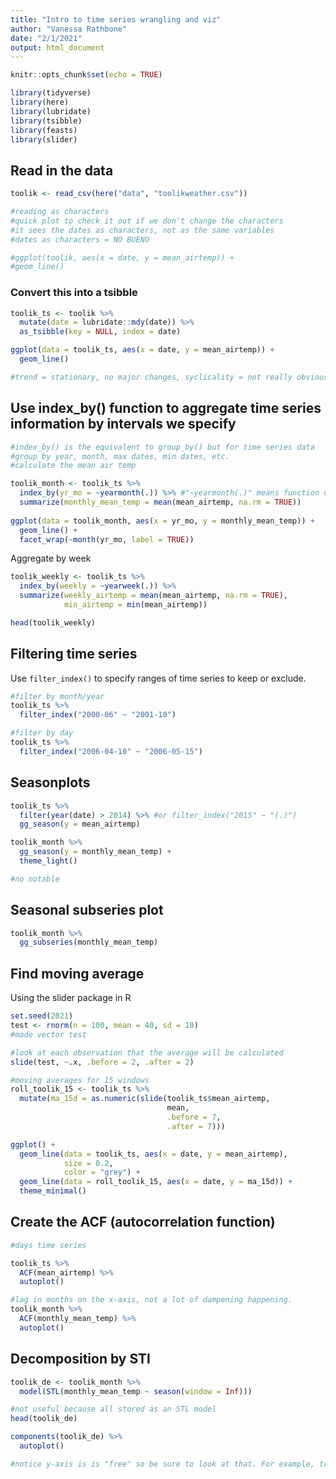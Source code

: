 ```yaml
---
title: "Intro to time series wrangling and viz"
author: "Vanessa Rathbone"
date: "2/1/2021"
output: html_document
---
```


```r
knitr::opts_chunk$set(echo = TRUE)

library(tidyverse)
library(here)
library(lubridate)
library(tsibble)
library(feasts)
library(slider)

```

## Read in the data

```r
toolik <- read_csv(here("data", "toolikweather.csv"))

#reading as characters
#quick plot to check it out if we don't change the characters
#it sees the dates as characters, not as the same variables
#dates as characters = NO BUENO

#ggplot(toolik, aes(x = date, y = mean_airtemp)) +
#geom_line()

```

### Convert this into a tsibble

```r

toolik_ts <- toolik %>% 
  mutate(date = lubridate::mdy(date)) %>% 
  as_tsibble(key = NULL, index = date)
```

```r

ggplot(data = toolik_ts, aes(x = date, y = mean_airtemp)) +
  geom_line()

#trend = stationary, no major changes, syclicality = not really obvious if existing at all, seasonality is dominante
```

## Use index_by() function to aggregate time series information by intervals we specify

```r
#index_by() is the equivalent to group_by() but for time series data
#group by year, month, max dates, min dates, etc. 
#calculate the mean air temp 

toolik_month <- toolik_ts %>% 
  index_by(yr_mo = ~yearmonth(.)) %>% #"~yearmonth(.)" means function of yearmonth across all of the time series (.)
  summarize(monthly_mean_temp = mean(mean_airtemp, na.rm = TRUE))
  
ggplot(data = toolik_month, aes(x = yr_mo, y = monthly_mean_temp)) +
  geom_line() +
  facet_wrap(~month(yr_mo, label = TRUE))

```

Aggregate by week
```r

toolik_weekly <- toolik_ts %>% 
  index_by(weekly = ~yearweek(.)) %>% 
  summarize(weekly_airtemp = mean(mean_airtemp, na.rm = TRUE),
            min_airtemp = min(mean_airtemp))

head(toolik_weekly)
```

## Filtering time series

Use `filter_index()` to specify ranges of time series to keep or exclude.

```r

#filter by month/year
toolik_ts %>% 
  filter_index("2000-06" ~ "2001-10")

#filter by day
toolik_ts %>% 
  filter_index("2006-04-10" ~ "2006-05-15")

```

## Seasonplots

```r
toolik_ts %>% 
  filter(year(date) > 2014) %>% #or filter_index("2015" ~ "(.)")
  gg_season(y = mean_airtemp)

toolik_month %>% 
  gg_season(y = monthly_mean_temp) +
  theme_light()

#no notable 

```

## Seasonal subseries plot 
```r

toolik_month %>% 
  gg_subseries(monthly_mean_temp)
```

## Find moving average

Using the slider package in R

```r
set.seed(2021)
test <- rnorm(n = 100, mean = 40, sd = 10)
#made vector test

#look at each observation that the average will be calculated
slide(test, ~.x, .before = 2, .after = 2)

```

```r
#moving averages for 15 windows
roll_toolik_15 <- toolik_ts %>% 
  mutate(ma_15d = as.numeric(slide(toolik_ts$mean_airtemp, 
                                   mean, 
                                   .before = 7,
                                   .after = 7)))

ggplot() +
  geom_line(data = toolik_ts, aes(x = date, y = mean_airtemp), 
            size = 0.2, 
            color = "grey") +
  geom_line(data = roll_toolik_15, aes(x = date, y = ma_15d)) +
  theme_minimal()
```

## Create the ACF (autocorrelation function)

```r
#days time series

toolik_ts %>% 
  ACF(mean_airtemp) %>% 
  autoplot()

#lag in months on the x-axis, not a lot of dampening happening. 
toolik_month %>% 
  ACF(monthly_mean_temp) %>% 
  autoplot()

```

## Decomposition by STl

```r
toolik_de <- toolik_month %>% 
  model(STL(monthly_mean_temp ~ season(window = Inf)))

#not useful because all stored as an STL model
head(toolik_de)

components(toolik_de) %>% 
  autoplot()

#notice y-axis is is "free" so be sure to look at that. For example, trend looks like there's variability, but it's only between -6 to -10

```

